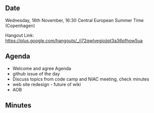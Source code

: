 ==Date==

Wednesday, 16th November, 16:30 Central European Summer Time (Copenhagen)

Hangout Link: https://plus.google.com/hangouts/_/j72qwlvegiojjpt3a36pfhow5ua

==Agenda==

* Welcome and agree Agenda
* github issue of the day
* Discuss topics from code camp and NIAC meeting, check minutes
* web site redesign - future of wiki
* AOB

==Minutes==